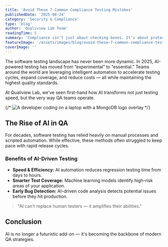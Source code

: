 ```yaml
---
title: 'Avoid These 7 Common Compliance Testing Mistakes'
publishedDate: '2025-08-24'
category: 'Security & Compliance'
type: 'blog'
author: 'Qualiview Lab Team'
readingTime: 5
summary: 'Compliance isn’t just about checking boxes. It’s about protecting your business from costly security breaches.".'
featureImage: '/assets/images/blog/avoid-these-7-common-compliance-testing-mistakes.png'
coverImage: ''
---
```


The software testing landscape has never been more dynamic. In 2025, AI-powered testing has moved from “experimental” to “essential.” Teams around the world are leveraging intelligent automation to accelerate testing cycles, expand coverage, and reduce costs — all while maintaining the highest quality standards.

At Qualiview Lab, we've seen first-hand how AI transforms not just testing speed, but the very way QA teams operate.

{/* ![A developer coding on a laptop with a MongoDB logo overlay](/assets/images/blog/avoid-these-7-common-compliance-testing-mistakes.png) */}

## The Rise of AI in QA

For decades, software testing has relied heavily on manual processes and scripted automation. While effective, these methods often struggled to keep pace with rapid release cycles.

### Benefits of AI-Driven Testing
- **Speed & Efficiency:** AI automation reduces regression testing time from days to hours.
- **Smarter Test Coverage:** Machine learning models identify high-risk areas of your application.
- **Early Bug Detection:** AI-driven code analysis detects potential issues before they hit production.

> "AI can’t replace human testers — it amplifies their abilities."

## Conclusion

AI is no longer a futuristic add-on — it's becoming the backbone of modern QA strategies.
